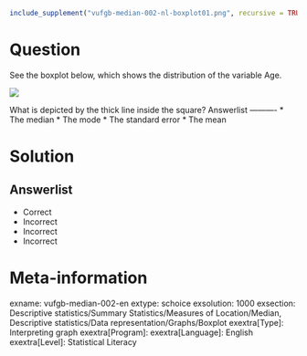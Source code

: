 ```r
include_supplement("vufgb-median-002-nl-boxplot01.png", recursive = TRUE)
```

Question
========

See the boxplot below, which shows the distribution of the variable Age. 

![](vufgb-median-002-en-boxplot01.jpg)

What is depicted by the thick line inside the square? 
Answerlist
----------
* The median
* The mode
* The standard error
* The mean

Solution
========

Answerlist
----------
* Correct
* Incorrect
* Incorrect
* Incorrect

Meta-information
================
exname: vufgb-median-002-en
extype: schoice
exsolution: 1000
exsection: Descriptive statistics/Summary Statistics/Measures of Location/Median, Descriptive statistics/Data representation/Graphs/Boxplot
exextra[Type]: Interpreting graph
exextra[Program]: 
exextra[Language]: English
exextra[Level]: Statistical Literacy
